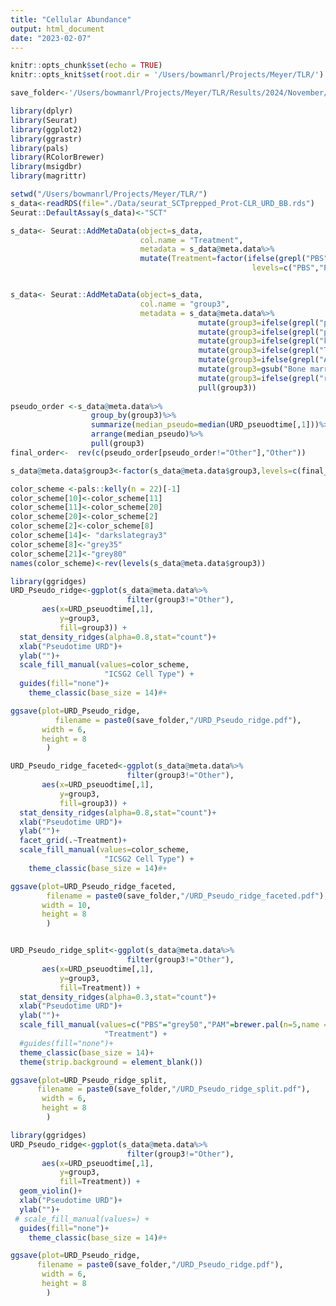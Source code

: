 ```yaml
---
title: "Cellular Abundance"
output: html_document
date: "2023-02-07"
---
```


```r
knitr::opts_chunk$set(echo = TRUE)
knitr::opts_knit$set(root.dir = '/Users/bowmanrl/Projects/Meyer/TLR/')
```

```r
save_folder<-'/Users/bowmanrl/Projects/Meyer/TLR/Results/2024/November/11_10_2024'
```

```r
library(dplyr)
library(Seurat)
library(ggplot2)
library(ggrastr)
library(pals)
library(RColorBrewer)
library(msigdbr)
library(magrittr)

setwd("/Users/bowmanrl/Projects/Meyer/TLR/")
s_data<-readRDS(file="./Data/seurat_SCTprepped_Prot-CLR_URD_BB.rds")
Seurat::DefaultAssay(s_data)<-"SCT"

s_data<- Seurat::AddMetaData(object=s_data,
                             col.name = "Treatment",
                             metadata = s_data@meta.data%>%  
                             mutate(Treatment=factor(ifelse(grepl("PBS",orig.ident),"PBS","PAM"),
                                                      levels=c("PBS","PAM"))) )


s_data<- Seurat::AddMetaData(object=s_data,
                             col.name = "group3",
                             metadata = s_data@meta.data%>%                                          mutate(group3=ifelse(icgs2_celltype_mp_subclust=="NA",icgs2_celltype,icgs2_celltype_mp_subclust))%>%
                                          mutate(group3=ifelse(grepl("proNeu-1",group3),"ProNeu1",group3))%>%
                                          mutate(group3=ifelse(grepl("pr[eo]Neu-2",group3),"ProNeu2",group3))%>%
                                          mutate(group3=ifelse(grepl("kidney",group3),"Myeloid_progenitor_A",group3))%>%
                                          mutate(group3=ifelse(grepl("Thymus",group3),"Myeloid_progenitor_B",group3))%>%
                                          mutate(group3=ifelse(grepl("Adipose",group3),"Myeloid_progenitor_C",group3))%>%
                                          mutate(group3=gsub("Bone marrow","BM",group3))%>%
                                          mutate(group3=ifelse(grepl("removed",group3),"Other",group3))%>%
                                          pull(group3))
                       
pseudo_order <-s_data@meta.data%>%
                  group_by(group3)%>%
                  summarize(median_pseudo=median(URD_pseuodtime[,1]))%>%
                  arrange(median_pseudo)%>%
                  pull(group3)
final_order<-  rev(c(pseudo_order[pseudo_order!="Other"],"Other"))

s_data@meta.data$group3<-factor(s_data@meta.data$group3,levels=c(final_order))
```

```r
color_scheme <-pals::kelly(n = 22)[-1]
color_scheme[10]<-color_scheme[11]
color_scheme[11]<-color_scheme[20]
color_scheme[20]<-color_scheme[2]
color_scheme[2]<-color_scheme[8]
color_scheme[14]<- "darkslategray3"
color_scheme[8]<-"grey35"
color_scheme[21]<-"grey80"
names(color_scheme)<-rev(levels(s_data@meta.data$group3))

```

```r
library(ggridges)
URD_Pseudo_ridge<-ggplot(s_data@meta.data%>%
                          filter(group3!="Other"),
       aes(x=URD_pseuodtime[,1],
           y=group3,
           fill=group3)) +
  stat_density_ridges(alpha=0.8,stat="count")+
  xlab("Pseudotime URD")+
  ylab("")+
  scale_fill_manual(values=color_scheme,
                     "ICSG2 Cell Type") +    
  guides(fill="none")+
    theme_classic(base_size = 14)#+

ggsave(plot=URD_Pseudo_ridge,
          filename = paste0(save_folder,"/URD_Pseudo_ridge.pdf"),
       width = 6,
       height = 8
        )

URD_Pseudo_ridge_faceted<-ggplot(s_data@meta.data%>%
                          filter(group3!="Other"),
       aes(x=URD_pseuodtime[,1],
           y=group3,
           fill=group3)) +
  stat_density_ridges(alpha=0.8,stat="count")+
  xlab("Pseudotime URD")+
  ylab("")+
  facet_grid(.~Treatment)+
  scale_fill_manual(values=color_scheme,
                     "ICSG2 Cell Type") +    
    theme_classic(base_size = 14)#+

ggsave(plot=URD_Pseudo_ridge_faceted,
        filename = paste0(save_folder,"/URD_Pseudo_ridge_faceted.pdf"),
       width = 10,
       height = 8
        )


URD_Pseudo_ridge_split<-ggplot(s_data@meta.data%>%
                          filter(group3!="Other"),
       aes(x=URD_pseuodtime[,1],
           y=group3,
           fill=Treatment)) +
  stat_density_ridges(alpha=0.3,stat="count")+
  xlab("Pseudotime URD")+
  ylab("")+
  scale_fill_manual(values=c("PBS"="grey50","PAM"=brewer.pal(n=5,name = "Reds")[5]),
                     "Treatment") +    
  #guides(fill="none")+
  theme_classic(base_size = 14)+
  theme(strip.background = element_blank())

ggsave(plot=URD_Pseudo_ridge_split,
      filename = paste0(save_folder,"/URD_Pseudo_ridge_split.pdf"),
       width = 6,
       height = 8
        )
```


```r
library(ggridges)
URD_Pseudo_ridge<-ggplot(s_data@meta.data%>%
                          filter(group3!="Other"),
       aes(x=URD_pseuodtime[,1],
           y=group3,
           fill=Treatment)) +
  geom_violin()+
  xlab("Pseudotime URD")+
  ylab("")+
 # scale_fill_manual(values=) +    
  guides(fill="none")+
    theme_classic(base_size = 14)#+

ggsave(plot=URD_Pseudo_ridge,
      filename = paste0(save_folder,"/URD_Pseudo_ridge.pdf"),
       width = 6,
       height = 8
        )
```
